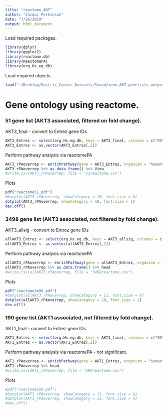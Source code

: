 ```yaml
---
title: "reactome_AKT"
author: "Jacqui Perkinson"
date: "7/26/2019"
output: html_document
---
```


Load required packages.

```r
library(dplyr)
library(ggplot2)
library(reactome.db)
library(ReactomePA)
library(org.Hs.eg.db)
```

Load required objects.

```r
load("~/Desktop/Gastric_Cancer_Datasets/Saved/venn_AKT_genelists_output.Rdata")
```

# Gene ontology using reactome.

### 51 gene list (AKT3 associated, filtered on fold change).

AKT3_final - convert to Entrez gene IDs

```r
AKT3_Entrez <- select(org.Hs.eg.db, keys = AKT3_final, columns = c("ENTREZID", "SYMBOL"), keytype = "SYMBOL")
AKT3_Entrez <- as.vector(AKT3_Entrez[,2])
```

Perform pathway analysis via reactomePA

```r
AKT3_rPAoverrep <- enrichPathway(gene = AKT3_Entrez, organism = "human", pvalueCutoff = 0.05, readable = T)
AKT3_rPAoverrep %>% as.data.frame() %>% View
#write.csv(AKT3_rPAoverrep, file = "51reactome.csv")
```

Plots

```r
pdf("reactome51.pdf")
#barplot(AKT3_rPAoverrep, showCategory = 10, font.size = 8)
dotplot(AKT3_rPAoverrep, showCategory = 10, font.size = 1)
dev.off()
```

### 3498 gene list (AKT3 associated, not filtered by fold change).

AKT3_allsig - convert to Entrez gene IDs

```r
allAKT3_Entrez <- select(org.Hs.eg.db, keys = AKT3_allsig, columns = c("ENTREZID", "SYMBOL"), keytype = "SYMBOL")
allAKT3_Entrez <- as.vector(allAKT3_Entrez[,2])
```

Perform pathway analysis via reactomePA

```r
allAKT3_rPAoverrep <- enrichPathway(gene = allAKT3_Entrez, organism = "human", pvalueCutoff = 0.05, readable = T)
allAKT3_rPAoverrep %>% as.data.frame() %>% head
#write.csv(allAKT3_rPAoverrep, file = "3498reactome.csv")
```

Plots

```r
pdf("reactome3498.pdf")
#barplot(allAKT3_rPAoverrep, showCategory = 11, font.size = 6)
dotplot(allAKT3_rPAoverrep, showCategory = 10, font.size = 2)
dev.off()
```

### 190 gene list (AKT1 associated, not filtered by fold change).

AKT1_final - convert to Entrez gene IDs

```r
AKT1_Entrez <- select(org.Hs.eg.db, keys = AKT1_final, columns = c("ENTREZID", "SYMBOL"), keytype = "SYMBOL")
AKT1_Entrez <- as.vector(AKT1_Entrez[,2])
```

Perform pathway analysis via reactomePA - not significant.

```r
AKT1_rPAoverrep <- enrichPathway(gene = AKT1_Entrez, organism = "human", pvalueCutoff = 0.05, readable = T, qvalueCutoff = 0.5)
AKT1_rPAoverrep %>% head
#write.csv(AKT1_rPAoverrep, file = "190reactome.csv")
```

Plots

```r
#pdf("reactome190.pdf")
#barplot(AKT1_rPAoverrep, showCategory = 11, font.size = 8)
#dotplot(AKT1_rPAoverrep, showCategory = 11, font.size = 4)
#dev.off()
```













